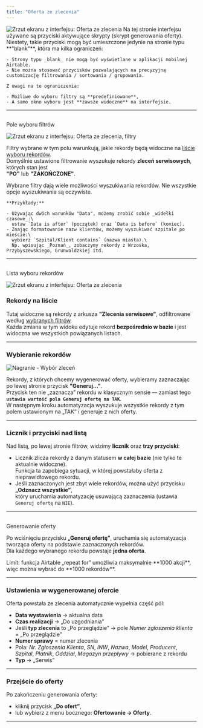 ```yaml
---
title: "Oferta ze zlecenia"
---
```


<Frame>
  <img
    src="/images/Oferty-ze-zlecenia.png"
    alt="Zrzut ekranu z interfejsu: Oferta ze zlecenia"
    style={{ borderRadius:"0.5rem" }}
  />
</Frame>

<AccordionGroup>
  <Accordion title="Ograniczenia interfejsu" icon="circle-exclamation">
    Na tej stronie interfejsu używane są przyciski aktywujące skrypty (skrypt generowania oferty). Niestety, takie przyciski mogą być umieszczone jedynie na stronie typu **"blank"**, która ma kilka ograniczeń:

    - Strony typu _blank_ nie mogą być wyświetlane w aplikacji mobilnej Airtable.
    - Nie można stosować przycisków pozwalających na precyzyjną customizację filtrowania / sortowania / grupowania.

    Z uwagi na te ograniczenia:

    - Możliwe do wyboru filtry są **predefiniowane**,
    - A samo okno wyboru jest **zawsze widoczne** na interfejsie.
  </Accordion>
</AccordionGroup>

---

## <a id="pole-wyboru-filtrow" />

 Pole wyboru filtrów

<Frame>
  <img
    src="/images/Oferty-ze-zlecenia-filtry — kopia.png"
    alt="Zrzut ekranu z interfejsu: Oferta ze zlecenia, filtry"
    style={{ borderRadius:"0.5rem" }}
  />
</Frame>

Filtry wybrane w tym polu warunkują, jakie rekordy będą widoczne na [liście wyboru rekordów](#lista-wyboru-rekordow).\
Domyślnie ustawione filtrowanie wyszukuje rekordy **zleceń serwisowych**, których stan jest\
**"PO"** lub **"ZAKOŃCZONE"**.

<AccordionGroup>
  <Accordion title="Wyszukiwanie filtrami" icon="magnifying-glass">
    Wybrane filtry dają wiele możliwości wyszukiwania rekordów. Nie wszystkie opcje wyszukiwania są oczywiste.

    **Przykłady:**

    - Używając dwóch warunków "Data", możemy zrobić sobie _widełki czasowe_:\
      ustaw `Data is after` (początek) oraz `Data is before` (koniec).
    - Znając formatowanie nazw klientów, możemy wyszukiwać szpitale po mieście:\
      wybierz `Szpital/Klient contains` (nazwa miasta).\
      Np. wpisując _Poznań_, zobaczymy rekordy z Wrzoska, Przybyszewskiego, Grunwaldzkiej itd.
  </Accordion>
</AccordionGroup>

---

## <a id="lista-wyboru-rekordow" />

 Lista wyboru rekordów

<Frame>
  <img
    src="/images/Oferty-ze-zlecenia-lista.png"
    alt="Zrzut ekranu z interfejsu: Oferta ze zlecenia"
    style={{ borderRadius:"0.5rem" }}
  />
</Frame>

### Rekordy na liście

Tutaj widoczne są rekordy z arkusza **"Zlecenia serwisowe"**, odfiltrowane według [wybranych filtrów](#pole-wyboru-filtrow).\
Każda zmiana w tym widoku edytuje rekord **bezpośrednio w bazie** i jest widoczna we wszystkich powiązanych listach.

---

### Wybieranie rekordów

<Frame>
  <img
    src="/images/Oferty-ze-zlecenia-wybór.gif"
    alt="Nagranie - Wybór zleceń"
    style={{ borderRadius:"0.5rem" }}
  />
</Frame>

Rekordy, z których chcemy wygenerować oferty, wybieramy zaznaczając po lewej stronie przycisk **"Generuj..."**.\
Przycisk ten nie „zaznacza” rekordu w klasycznym sensie — zamiast tego **``ustawia wartość pola Generuj ofertę na TAK``**.\
W następnym kroku automatyzacja wyszukuje wszystkie rekordy z tym polem ustawionym na „TAK” i generuje z nich oferty.

---

### Licznik i przyciski nad listą

Nad listą, po lewej stronie filtrów, widzimy **licznik** oraz **trzy przyciski**:

- Licznik zlicza rekordy z danym statusem **w całej bazie** (nie tylko te aktualnie widoczne).\
  Funkcja ta zapobiega sytuacji, w której powstałaby oferta z nieprawidłowego rekordu.
- Jeśli zaznaczonych jest zbyt wiele rekordów, można użyć przycisku **„Odznacz wszystkie”**,\
  który uruchamia automatyzację usuwającą zaznaczenia (ustawia `Generuj ofertę` na `NIE`).

---

## <a id="generowanie-oferty" />

 Generowanie oferty

Po wciśnięciu przycisku **„Generuj ofertę”**, uruchamia się automatyzacja tworząca oferty na podstawie zaznaczonych rekordów.\
Dla każdego wybranego rekordu powstaje **jedna oferta**.

<Note>
  Limit: funkcja Airtable „repeat for” umożliwia maksymalnie **1000 akcji**, więc można wybrać do **1000 rekordów**.
</Note>

---

### Ustawienia w wygenerowanej ofercie

Oferta powstała ze zlecenia automatycznie wypełnia część pól:

- **Data wystawienia** → aktualna data
- **Czas realizacji** → „Do uzgodniania”
- Jeśli **typ zlecenia** to „Po przeglądzie” → pole _Numer zgłoszenia klienta_ = „Po przeglądzie”
- **Numer sprawy** = numer zlecenia
- Pola: _Nr. Zgłoszenia Klienta_, _SN_, _INW_, _Nazwa_, _Model_, _Producent_, _Szpital_, _Płatnik_, _Oddział_, _Magazyn przepływy_ → pobierane z rekordu
- **Typ** → „Serwis”

---

### Przejście do oferty

Po zakończeniu generowania oferty:

- kliknij przycisk **„Do ofert”**,
- lub wybierz z menu bocznego: **Ofertowanie → Oferty**.

---

<CardGroup cols={1}>
  <Card title="Edycja utworzonej oferty" icon="pen-to-square" href="/Nowa%20oferta">
    
  </Card>
</CardGroup>